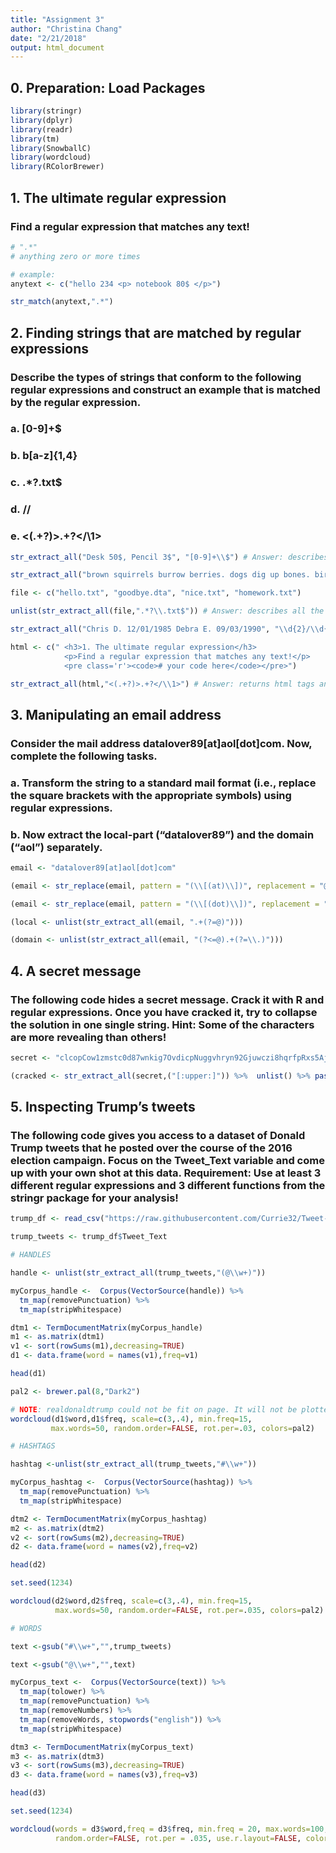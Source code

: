 ```yaml
---
title: "Assignment 3"
author: "Christina Chang"
date: "2/21/2018"
output: html_document
---
```


## 0. Preparation: Load Packages
```r
library(stringr)
library(dplyr)
library(readr)
library(tm)
library(SnowballC)
library(wordcloud)
library(RColorBrewer)
```

## 1. The ultimate regular expression

### Find a regular expression that matches any text!
```r

# ".*" 
# anything zero or more times

# example:
anytext <- c("hello 234 <p> notebook 80$ </p>")

str_match(anytext,".*")
```

## 2. Finding strings that are matched by regular expressions

### Describe the types of strings that conform to the following regular expressions and construct an example that is matched by the regular expression.

### a. [0-9]+\$ 
### b. b[a-z]{1,4} 
### c. .*?\.txt$ 
### d. \d{2}/\d{2}/\d{4} 
### e. <(.+?)>.+?</\1>
```r

str_extract_all("Desk 50$, Pencil 3$", "[0-9]+\\$") # Answer: describes prices in dollars

str_extract_all("brown squirrels burrow berries. dogs dig up bones. birds fly.", "b[a-z]{1,4}") # Answer: describes words that start with the lower case letter 'b' up until the fifth letter.  

file <- c("hello.txt", "goodbye.dta", "nice.txt", "homework.txt")

unlist(str_extract_all(file,".*?\\.txt$")) # Answer: describes all the text files. 

str_extract_all("Chris D. 12/01/1985 Debra E. 09/03/1990", "\\d{2}/\\d{2}/\\d{4}") # Answer: describe dates in DD/MM/YYYY format.

html <- c(" <h3>1. The ultimate regular expression</h3>
            <p>Find a regular expression that matches any text!</p>
            <pre class='r'><code># your code here</code></pre>")

str_extract_all(html,"<(.+?)>.+?</\\1>") # Answer: returns html tags and content.

```

## 3. Manipulating an email address

### Consider the mail address datalover89[at]aol[dot]com. Now, complete the following tasks.

### a. Transform the string to a standard mail format (i.e., replace the square brackets with the appropriate symbols) using regular expressions. 
### b. Now extract the local-part ("datalover89") and the domain ("aol") separately.
```r
email <- "datalover89[at]aol[dot]com"

(email <- str_replace(email, pattern = "(\\[(at)\\])", replacement = "@"))

(email <- str_replace(email, pattern = "(\\[(dot)\\])", replacement = "."))

(local <- unlist(str_extract_all(email, ".+(?=@)")))

(domain <- unlist(str_extract_all(email, "(?<=@).+(?=\\.)")))
```

## 4. A secret message

### The following code hides a secret message. Crack it with R and regular expressions. Once you have cracked it, try to collapse the solution in one single string. Hint: Some of the characters are more revealing than others!
```r
secret <- "clcopCow1zmstc0d87wnkig7OvdicpNuggvhryn92Gjuwczi8hqrfpRxs5Aj5dwpn0TanwoUwisdij7Lj8kpf03AT5Idr3coc0bt7yczjatOaootj55t3Nj3ne6c4Sfek.r1w1YwwojigOd6vrfUrbz2.2bkAnbhzgv4R9i05zEcrop.wAgnb.RqoE65fGEa1otfb7wXm24k.6t3sH9zqe5fy89n6Ed5t9kc4fR905gmc4Ogxo5nhk!gr"

(cracked <- str_extract_all(secret,("[:upper:]")) %>%  unlist() %>% paste(.,collapse = " "))
```

## 5. Inspecting Trump's tweets

### The following code gives you access to a dataset of Donald Trump tweets that he posted over the course of the 2016 election campaign. Focus on the Tweet_Text variable and come up with your own shot at this data. Requirement: Use at least 3 different regular expressions and 3 different functions from the stringr package for your analysis!
```r
trump_df <- read_csv("https://raw.githubusercontent.com/Currie32/Tweet-Like-Trump/master/tweets.csv")

trump_tweets <- trump_df$Tweet_Text

# HANDLES

handle <- unlist(str_extract_all(trump_tweets,"(@\\w+)"))

myCorpus_handle <-  Corpus(VectorSource(handle)) %>% 
  tm_map(removePunctuation) %>% 
  tm_map(stripWhitespace)

dtm1 <- TermDocumentMatrix(myCorpus_handle)
m1 <- as.matrix(dtm1)
v1 <- sort(rowSums(m1),decreasing=TRUE)
d1 <- data.frame(word = names(v1),freq=v1)

head(d1)

pal2 <- brewer.pal(8,"Dark2")

# NOTE: realdonaldtrump could not be fit on page. It will not be plotted.
wordcloud(d1$word,d1$freq, scale=c(3,.4), min.freq=15,
         max.words=50, random.order=FALSE, rot.per=.03, colors=pal2)

# HASHTAGS

hashtag <-unlist(str_extract_all(trump_tweets,"#\\w+"))

myCorpus_hashtag <-  Corpus(VectorSource(hashtag)) %>% 
  tm_map(removePunctuation) %>% 
  tm_map(stripWhitespace)

dtm2 <- TermDocumentMatrix(myCorpus_hashtag)
m2 <- as.matrix(dtm2)
v2 <- sort(rowSums(m2),decreasing=TRUE)
d2 <- data.frame(word = names(v2),freq=v2)

head(d2)

set.seed(1234)

wordcloud(d2$word,d2$freq, scale=c(3,.4), min.freq=15,
          max.words=50, random.order=FALSE, rot.per=.035, colors=pal2)

# WORDS

text <-gsub("#\\w+","",trump_tweets)

text <-gsub("@\\w+","",text)

myCorpus_text <-  Corpus(VectorSource(text)) %>% 
  tm_map(tolower) %>% 
  tm_map(removePunctuation) %>% 
  tm_map(removeNumbers) %>% 
  tm_map(removeWords, stopwords("english")) %>% 
  tm_map(stripWhitespace)

dtm3 <- TermDocumentMatrix(myCorpus_text)
m3 <- as.matrix(dtm3)
v3 <- sort(rowSums(m3),decreasing=TRUE)
d3 <- data.frame(word = names(v3),freq=v3)

head(d3)

set.seed(1234)

wordcloud(words = d3$word,freq = d3$freq, min.freq = 20, max.words=100,
          random.order=FALSE, rot.per = .035, use.r.layout=FALSE, colors =pal2)
```